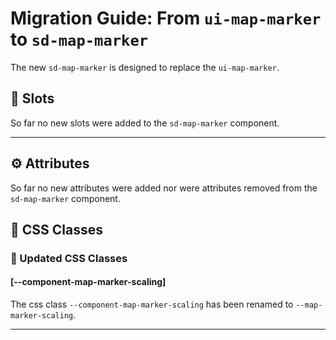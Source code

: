 
<Meta title="Docs/Migration/ui-map-marker" />

# Migration Guide: From `ui-map-marker` to `sd-map-marker`

The new `sd-map-marker` is designed to replace the `ui-map-marker`.

## 💾 Slots

So far no new slots were added to the `sd-map-marker` component.

<hr />

## ⚙️ Attributes

So far no new attributes were added nor were attributes removed from the `sd-map-marker` component.

## 🎨 CSS Classes

### 🔀 Updated CSS Classes

#### [--component-map-marker-scaling]

The css class `--component-map-marker-scaling` has been renamed to `--map-marker-scaling`.

<hr />
